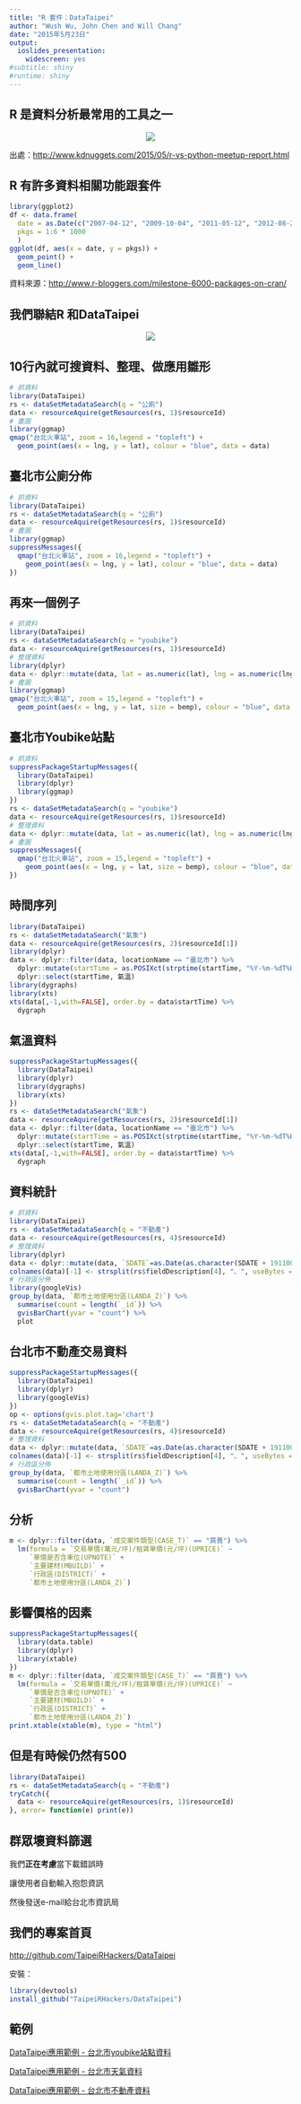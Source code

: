 ```yaml
---
title: "R 套件：DataTaipei"
author: "Wush Wu, John Chen and Will Chang"
date: "2015年5月23日"
output: 
  ioslides_presentation:
    widescreen: yes
#subtitle: shiny
#runtime: shiny
---
```


## R 是資料分析最常用的工具之一

<center>![](http://www.kdnuggets.com/images/r-python-other-switch.jpg)</center>

出處：<http://www.kdnuggets.com/2015/05/r-vs-python-meetup-report.html>

## R 有許多資料相關功能跟套件

```r
library(ggplot2)
df <- data.frame(
  date = as.Date(c("2007-04-12", "2009-10-04", "2011-05-12", "2012-08-23", "2013-11-08", "2014-10-29")),
  pkgs = 1:6 * 1000
  )
ggplot(df, aes(x = date, y = pkgs)) +
  geom_point() +
  geom_line()
```
資料來源：<http://www.r-bloggers.com/milestone-6000-packages-on-cran/>

## 我們聯結R 和DataTaipei

<center><img src="img/dataTaipei_R.png" style="max-height:100%;max-width: 100%;"/></center>

## 10行內就可搜資料、整理、做應用雛形

```r
# 抓資料
library(DataTaipei)
rs <- dataSetMetadataSearch(q = "公廁")
data <- resourceAquire(getResources(rs, 1)$resourceId)
# 畫圖
library(ggmap)
qmap("台北火車站", zoom = 16,legend = "topleft") +
  geom_point(aes(x = lng, y = lat), colour = "blue", data = data)
```

## 臺北市公廁分佈

```r
# 抓資料
library(DataTaipei)
rs <- dataSetMetadataSearch(q = "公廁")
data <- resourceAquire(getResources(rs, 1)$resourceId)
# 畫圖
library(ggmap)
suppressMessages({
  qmap("台北火車站", zoom = 16,legend = "topleft") +
    geom_point(aes(x = lng, y = lat), colour = "blue", data = data)
})
```

## 再來一個例子

```r
# 抓資料
library(DataTaipei)
rs <- dataSetMetadataSearch(q = "youbike")
data <- resourceAquire(getResources(rs, 1)$resourceId)
# 整理資料
library(dplyr)
data <- dplyr::mutate(data, lat = as.numeric(lat), lng = as.numeric(lng))
# 畫圖
library(ggmap)
qmap("台北火車站", zoom = 15,legend = "topleft") +
  geom_point(aes(x = lng, y = lat, size = bemp), colour = "blue", data = data)
```

## 臺北市Youbike站點

```r
# 抓資料
suppressPackageStartupMessages({
  library(DataTaipei)
  library(dplyr)
  library(ggmap)
})
rs <- dataSetMetadataSearch(q = "youbike")
data <- resourceAquire(getResources(rs, 1)$resourceId)
# 整理資料
data <- dplyr::mutate(data, lat = as.numeric(lat), lng = as.numeric(lng))
# 畫圖
suppressMessages({
  qmap("台北火車站", zoom = 15,legend = "topleft") +
    geom_point(aes(x = lng, y = lat, size = bemp), colour = "blue", data = data)
})
```

## 時間序列

```r
library(DataTaipei)
rs <- dataSetMetadataSearch("氣象")
data <- resourceAquire(getResources(rs, 2)$resourceId[1])
library(dplyr)
data <- dplyr::filter(data, locationName == "臺北市") %>%
  dplyr::mutate(startTime = as.POSIXct(strptime(startTime, "%Y-%m-%dT%H:%M:%S+08:00")), 氣溫=parameterName2) %>%
  dplyr::select(startTime, 氣溫)
library(dygraphs)
library(xts)
xts(data[,-1,with=FALSE], order.by = data$startTime) %>%
  dygraph
```

## 氣溫資料

```r
suppressPackageStartupMessages({
  library(DataTaipei)
  library(dplyr)
  library(dygraphs)
  library(xts)
})
rs <- dataSetMetadataSearch("氣象")
data <- resourceAquire(getResources(rs, 2)$resourceId[1])
data <- dplyr::filter(data, locationName == "臺北市") %>%
  dplyr::mutate(startTime = as.POSIXct(strptime(startTime, "%Y-%m-%dT%H:%M:%S+08:00")), 氣溫=parameterName2) %>%
  dplyr::select(startTime, 氣溫)
xts(data[,-1,with=FALSE], order.by = data$startTime) %>%
  dygraph
```

## 資料統計

```r
# 抓資料
library(DataTaipei)
rs <- dataSetMetadataSearch(q = "不動產")
data <- resourceAquire(getResources(rs, 4)$resourceId)
# 整理資料
library(dplyr)
data <- dplyr::mutate(data, `SDATE`=as.Date(as.character(SDATE + 19110000),"%Y%m%d"))
colnames(data)[-1] <- strsplit(rs$fieldDescription[4], "、", useBytes = TRUE)[[1]]
# 行政區分佈
library(googleVis)
group_by(data, `都市土地使用分區(LANDA_Z)`) %>%
  summarise(count = length(`_id`)) %>%
  gvisBarChart(yvar = "count") %>% 
  plot
```

## 台北市不動產交易資料

```r
suppressPackageStartupMessages({
  library(DataTaipei)
  library(dplyr)
  library(googleVis)
})
op <- options(gvis.plot.tag='chart')
rs <- dataSetMetadataSearch(q = "不動產")
data <- resourceAquire(getResources(rs, 4)$resourceId)
# 整理資料
data <- dplyr::mutate(data, `SDATE`=as.Date(as.character(SDATE + 19110000),"%Y%m%d"))
colnames(data)[-1] <- strsplit(rs$fieldDescription[4], "、", useBytes = TRUE)[[1]]
# 行政區分佈
group_by(data, `都市土地使用分區(LANDA_Z)`) %>%
  summarise(count = length(`_id`)) %>%
  gvisBarChart(yvar = "count")
```

## 分析

```r
m <- dplyr::filter(data, `成交案件類型(CASE_T)` == "買賣") %>%
  lm(formula = `交易單價(萬元/坪)/租賃單價(元/坪)(UPRICE)` ~
     `單價是否含車位(UPNOTE)` +
     `主要建材(MBUILD)` +
     `行政區(DISTRICT)` +
     `都市土地使用分區(LANDA_Z)`)
```


## 影響價格的因素

```r
suppressPackageStartupMessages({
  library(data.table)
  library(dplyr)
  library(xtable)
})
m <- dplyr::filter(data, `成交案件類型(CASE_T)` == "買賣") %>%
  lm(formula = `交易單價(萬元/坪)/租賃單價(元/坪)(UPRICE)` ~
     `單價是否含車位(UPNOTE)` +
     `主要建材(MBUILD)` +
     `行政區(DISTRICT)` +
     `都市土地使用分區(LANDA_Z)`)
print.xtable(xtable(m), type = "html")
```

## 但是有時候仍然有500

```r
library(DataTaipei)
rs <- dataSetMetadataSearch(q = "不動產")
tryCatch({
  data <- resourceAquire(getResources(rs, 1)$resourceId)
}, error= function(e) print(e))
```

## 群眾壞資料篩選 {.vcenter}

我們**正在考慮**當下載錯誤時

讓使用者自動輸入抱怨資訊

然後發送e-mail給台北市資訊局

## 我們的專案首頁

<http://github.com/TaipeiRHackers/DataTaipei>

安裝：

```r
library(devtools)
install_github("TaipeiRHackers/DataTaipei")
```

## 範例

[DataTaipei應用範例 - 台北市youbike站點資料](http://taipeirhackers.github.io/DataTaipei/youbike.html)

[DataTaipei應用範例 - 台北市天氣資料](http://taipeirhackers.github.io/DataTaipei/weather.html)

[DataTaipei應用範例 - 台北市不動產資料](http://taipeirhackers.github.io/DataTaipei/estate.html)
